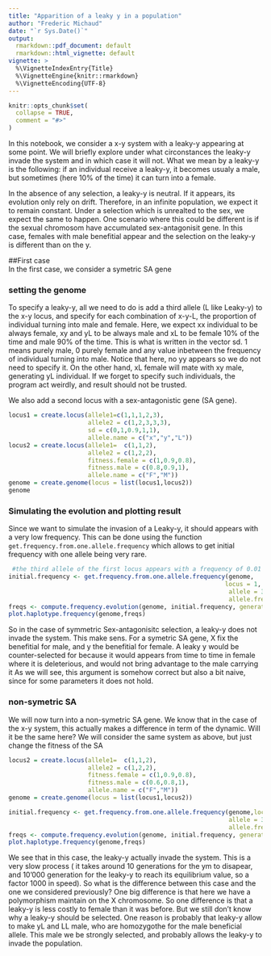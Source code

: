 ```yaml
---
title: "Apparition of a leaky y in a population"
author: "Frederic Michaud"
date: "`r Sys.Date()`"
output:
  rmarkdown::pdf_document: default
  rmarkdown::html_vignette: default
vignette: >
  %\VignetteIndexEntry{Title}
  %\VignetteEngine{knitr::rmarkdown}
  %\VignetteEncoding{UTF-8}
---
```

```r
knitr::opts_chunk$set(
  collapse = TRUE,
  comment = "#>"
)
```

In this notebook, we consider a x-y system with a leaky-y appearing at some point. We will briefly explore under what circonstances the leaky-y invade the system and in which case it will not. What we mean by a leaky-y is the following: if an individual receive a leaky-y, it becomes usualy a male, but sometimes (here 10% of the time) it can turn into a female. 

In the absence of any selection, a leaky-y is neutral. If it appears, its evolution only rely on drift. Therefore, in an infinite population, we expect it to remain constant. Under a selection which is unrealted to the sex, we expect the same to happen. One scenario where this could be different is if the sexual chromosom have accumulated sex-antagonisit gene. In this case, females with male benefitial appear and the selection on the leaky-y is different than on the y. 
     
     
##First case   
In the first case, we consider a symetric SA gene   
     
     
### setting the genome   
To specify a leaky-y, all we need to do is add a third allele (L like Leaky-y) to the x-y locus, and specify for each combination of x-y-L, the proportion of individual turning into male and female. Here, we expect xx individual to be always female, xy and yL to be always male and xL to be female 10% of the time and male 90% of the time. This is what is written in the vector sd. 1 means purely male, 0 purely female and any value inbetween the frequency of individual turning into male. Notice that here, no yy appears so we do not need to specify it. On the other hand, xL female will mate with xy male, generating yL individual. If we forget to specify such individuals, the program act weirdly, and result should not be trusted.   

We also add a second locus with a sex-antagonistic gene (SA gene).
```r
locus1 = create.locus(allele1=c(1,1,1,2,3),
                      allele2 = c(1,2,3,3,3),
                      sd = c(0,1,0.9,1,1),
                      allele.name = c("x","y","L"))
locus2 = create.locus(allele1=  c(1,1,2),
                      allele2 = c(1,2,2),
                      fitness.female = c(1,0.9,0.8),
                      fitness.male = c(0.8,0.9,1),
                      allele.name = c("F","M"))
genome = create.genome(locus = list(locus1,locus2))
genome
```

### Simulating the evolution and plotting result   
Since we want to simulate the invasion of a Leaky-y, it should appears with a very low frequency. This can be done using the function `get.frequency.from.one.allele.frequency` which allows to get initial frequency with one allele being very rare. 
```r
 #the third allele of the first locus appears with a frequency of 0.01
initial.frequency <- get.frequency.from.one.allele.frequency(genome,
                                                            locus = 1,
                                                             allele = 3,
                                                             allele.frequency =  0.01)
freqs <- compute.frequency.evolution(genome, initial.frequency, generations=1000)
plot.haplotype.frequency(genome,freqs)
```
    
So in the case of symmetric Sex-antagonisitc selection, a leaky-y does not invade the system. This make sens. For a symetric SA gene, X fix the benefitial for male, and y the benefitial for female. A leaky y would be counter-selected for because it would appears from time to time in female where it is deleterious, and would not bring advantage to the male carrying it As we will see, this argument is somehow correct but also a bit naive, since for some parameters it does not hold. 
   
### non-symetric SA   
We will now turn into a non-symetric SA gene. We know that in the case of the x-y system, this actually makes a difference in term of the dynamic. Will it be the same here? We will consider the same system as above, but just change the fitness of the SA
```r
locus2 = create.locus(allele1=  c(1,1,2),
                      allele2 = c(1,2,2),
                      fitness.female = c(1,0.9,0.8),
                      fitness.male = c(0.6,0.8,1),
                      allele.name = c("F","M"))
genome = create.genome(locus = list(locus1,locus2))
```
```r

initial.frequency <- get.frequency.from.one.allele.frequency(genome,locus = 1,
                                                             allele = 3,
                                                             allele.frequency =  0.01)
freqs <- compute.frequency.evolution(genome, initial.frequency, generations=10000)
plot.haplotype.frequency(genome,freqs)
```
    
We see that in this case, the leaky-y actually invade the system. This is a very slow process ( it takes around 10 generations for the ym to disapear, and 10'000 generation for the leaky-y to reach its equilibrium value, so a factor 1000 in speed). So what is the difference between this case and the one we considered previously? One big difference is that here we have a polymorphism maintain on the X chromosome. So one difference is that a leaky-y is less costly to female than it was before. But we still don't know why a leaky-y should be selected. One reason is probably that leaky-y allow to make yL and LL male, who are homozygothe for the male beneficial allele. This male we be strongly selected, and probably allows the leaky-y to invade the population. 
